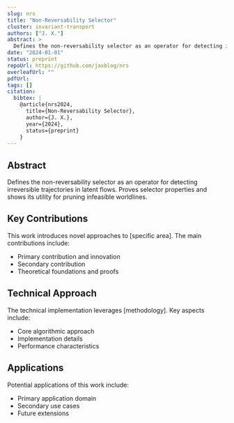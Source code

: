 ```yaml
---
slug: nrs
title: "Non-Reversability Selector"
cluster: invariant-transport
authors: ["J. X."]
abstract: >
  Defines the non-reversability selector as an operator for detecting irreversible trajectories in latent flows. Proves selector properties and shows its utility for pruning infeasible worldlines.
date: "2024-01-01"
status: preprint
repoUrl: https://github.com/jaxblog/nrs
overleafUrl: ""
pdfUrl: 
tags: []
citation:
  bibtex: |
    @article{nrs2024,
      title={Non-Reversability Selector},
      author={J. X.},
      year={2024},
      status={preprint}
    }
---
```


## Abstract

Defines the non-reversability selector as an operator for detecting irreversible trajectories in latent flows. Proves selector properties and shows its utility for pruning infeasible worldlines.

## Key Contributions

This work introduces novel approaches to [specific area]. The main contributions include:

- Primary contribution and innovation
- Secondary contribution  
- Theoretical foundations and proofs

## Technical Approach

The technical implementation leverages [methodology]. Key aspects include:

- Core algorithmic approach
- Implementation details
- Performance characteristics

## Applications

Potential applications of this work include:

- Primary application domain
- Secondary use cases
- Future extensions
